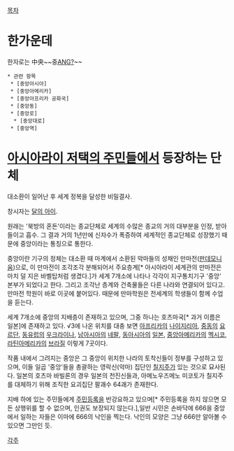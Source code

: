 [[목차]]


= 한가운데 =
한자로는 中央~~중[[ANG?]]~~ 
 * 관련 항목
  * [중앙아시아]
  * [중앙아메리카]
  * [중앙아프리카 공화국]
  * [중앙동]
  * [중앙로]
   * [중앙대로]
  * [중앙역]

= [[아시아라이 저택의 주민들]]에서 등장하는 단체 =

대소환이 일어난 후 세계 정복을 달성한 비밀결사.

창시자는 [[달의 아이]].

원래는 '북방의 혼돈'이라는 종교단체로 세계의 수많은 종교의 거의 대부분을 인정, 받아들이고 흡수. 그 결과 거의 1년만에 신자수가 폭증하여 세계적인 종교단체로 성장했기 때문에 중앙이라는 통칭으로 통한다.

중앙이란 기구의 정체는 대소환 때 마계에서 소환된 악마들의 성채인 만마전([[판데모니움]])으로, 이 만마전이 조각조각 분해되어서 주요층계[* 아시아라이 세계관의 만마전은 마치 덜 지은 바벨탑처럼 생겼다.]가 세계 7개소에 나타나 각각이 지구통치기구 '중앙' 본부가 되었다고 한다. 그리고 조각난 층계와 건축물들은 다른 나라와 연결되어 있다고. 만마전 학원이 바로 이곳에 붙어있다. 때문에 만마학원은 전세계의 학생들이 함께 수업을 듣는다.

세계 7개소에 중앙의 지배층이 존재하고 있으며, 그중 하나는 호츠마국[* 과거 이름은 일본]에 존재하고 있다. √3에 나온 위치를 대충 보면 [[아프리카]]의 [[나이지리아]], [[중동]]의 [[요르단]], [[동유럽]]의 [[우크라이나]], [[남아시아]]의 [[네팔]], [[동아시아]]의 [[일본]], [[중앙아메리카]]의 [[멕시코]], [[라틴아메리카]]의 [[브라질]] 이렇게 7곳이다.

작품 내에서 그려지는 중앙은 그 중앙이 위치한 나라의 토착신들이 정부를 구성하고 있으며, 이들 일곱 '중앙'들을 총괄하는 영락신(악마) 집단인 [[칠지주]]가 있는 것으로 묘사된다. 일본의 호츠마 바빌론의 경우 일본의 천진신들과, 아메노우즈메노 미코토가 칠지주를 대체하기 위해 조직한  요괴집단 팔괘수 64괘가 존재한다.

지배 하에 있는 주민들에게 [[주민등록]]을 반강요하고 있으며[* 주민등록을 하지 않으면 모든 상행위를 할 수 없으며, 인권도 보장되지 않는다.],일반 시민은 손바닥에 666을 중앙에서 일하는 자들은 이마에 666의 낙인을 찍는다. 낙인의 모양은 그냥 666만 알아볼 수 있으면 그만인 듯.



[[각주]]
